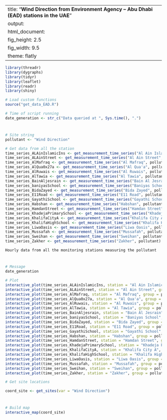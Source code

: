 
---
title: "**Wind Direction from Environment Agency – Abu Dhabi (EAD) stations in the UAE**"
output:
  html_document:
    fig_height: 2.5
    fig_width: 9.5
    theme: flatly
---

```{r set_up, message = FALSE, echo = FALSE, warning = FALSE}
library(threadr)
library(dygraphs)
library(tidyr)
library(leaflet)
library(readr)
library(shiny)

# Load custom functions
source("get_data_EAD.R")

# Time of script running
date_generation <- str_c("Data queried at ", Sys.time(), ".")
```
# 

## 
```{r import_data, message = FALSE, echo = FALSE, results = "hide", cache = TRUE}

# Site string
pollutant <- "Wind Direction"

# Get data from all the station
time_series_ALAinIslamicIns <- get_measurement_time_series("Al Ain Islamic Ins", pollutant)
time_series_ALAinStreet <- get_measurement_time_series("Al Ain Street", pollutant)
time_series_AlMafraq <- get_measurement_time_series("Al Mafraq", pollutant)
time_series_AlQua0x27a <- get_measurement_time_series("Al Qua'a", pollutant)
time_series_AlRuwais <- get_measurement_time_series("Al Ruwais", pollutant)
time_series_AlTawia <- get_measurement_time_series("Al Tawia", pollutant)
time_series_BainAljesrain <- get_measurement_time_series("Bain Al Jesrain", pollutant)
time_series_baniyasSchool <- get_measurement_time_series("Baniyas School", pollutant)
time_series_BidaZayed <- get_measurement_time_series("Bida Zayed", pollutant)
time_series_E11Road <- get_measurement_time_series("E11 Road", pollutant)
time_series_GayathiSchool <- get_measurement_time_series("Gayathi School", pollutant)
time_series_Habshan <- get_measurement_time_series("Habshan", pollutant)
time_series_HamdanStreet <- get_measurement_time_series("Hamdan Street", pollutant)
time_series_KhadejaPrimarySchool <- get_measurement_time_series("Khadeja Primary School", pollutant)
time_series_KhalifaCityA <- get_measurement_time_series("Khalifa City A", pollutant)
time_series_KhalifaHighSchool <- get_measurement_time_series("Khalifa High School", pollutant)
time_series_LiwaOasis <- get_measurement_time_series("Liwa Oasis", pollutant)
time_series_Mussafah <- get_measurement_time_series("Mussafah", pollutant)
time_series_Sweihan <- get_measurement_time_series("Sweihan", pollutant)
time_series_Zakher <- get_measurement_time_series("Zakher", pollutant)
```

 `Hourly data from all the monitoring stations measuring the pollutant`
 
# 

## 

```{r plot_EAD_LAT, echo = FALSE, cache = TRUE}
# Message
date_generation

# Plot
interactive_plot(time_series_ALAinIslamicIns, station = "Al Ain Islamic Ins", group =   pollutant, pollu="Wind Direction")
interactive_plot(time_series_ALAinStreet, station = "Al Ain Street", group = pollutant, pollu="Wind Direction")
interactive_plot(time_series_AlMafraq, station = "Al Mafraq", group = pollutant, pollu="Wind Direction")
interactive_plot(time_series_AlQua0x27a, station = "Al Qua'a", group = pollutant, pollu="Wind Direction")
interactive_plot(time_series_AlRuwais, station = "Al Ruwais", group = pollutant, pollu="Wind Direction")
interactive_plot(time_series_AlTawia, station = "Al Tawia", group = pollutant, pollu="Wind Direction")
interactive_plot(time_series_BainAljesrain, station = "Bain Al Jesrain", group = pollutant, pollu="Wind Direction")
interactive_plot(time_series_baniyasSchool, station = "Baniyas School", group = pollutant, pollu="Wind Direction")
interactive_plot(time_series_BidaZayed, station = "Bida Zayed", group = pollutant, pollu="Wind Direction")
interactive_plot(time_series_E11Road, station = "E11 Road", group = pollutant, pollu="Wind Direction")
interactive_plot(time_series_GayathiSchool, station = "Gayathi School", group = pollutant, pollu="Wind Direction")
interactive_plot(time_series_Habshan, station = "Habshan", group = pollutant, pollu="Wind Direction")
interactive_plot(time_series_HamdanStreet, station = "Hamdan Street", group = pollutant, pollu="Wind Direction")
interactive_plot(time_series_KhadejaPrimarySchool, station = "Khadeja Primary School", group = pollutant, pollu="Wind Direction")
interactive_plot(time_series_KhalifaCityA, station = "Khalifa City A", group = pollutant, pollu="Wind Direction")
interactive_plot(time_series_KhalifaHighSchool, station = "Khalifa High School", group =pollutant, pollu="Wind Direction")
interactive_plot(time_series_LiwaOasis, station = "Liwa Oasis", group = pollutant, pollu="Wind Direction")
interactive_plot(time_series_Mussafah, station = "Mussafah", group = pollutant, pollu="Wind Direction")
interactive_plot(time_series_Sweihan, station = "Sweihan", group = pollutant, pollu="Wind Direction")
interactive_plot(time_series_Zakher, station = "Zakher", group = pollutant, pollu="Wind Direction")

```


```{r import_data_for_map, message = FALSE, echo = FALSE, results = "hide", cache = TRUE}
# Get site locations

coord_site <- get_sites(var = "Wind Direction")

```
#
 
##

```{r map, fig.height = 8, echo = FALSE, message = FALSE, cache = TRUE}
# Build map
interactive_map(coord_site)
```

 
 